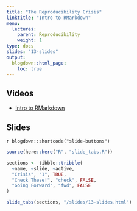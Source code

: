 ```yaml
---
title: "The Reproducibility Crisis"
linktitle: "Intro to RMarkdown"
menu:
  lectures:
    parent: Reproducibility
    weight: 1
type: docs
slides: "13-slides"
output:
  blogdown::html_page:
    toc: true
---
```


## Videos

- [Intro to RMarkdown](https://youtu.be/SNSWeYaZgXY)

## Slides

`r blogdown::shortcode("slide-buttons")`

```r

source(here::here("R", "slide_tabs.R"))

sections <- tibble::tribble(
  ~name, ~slide, ~active,
  "Crisis", "1", TRUE,
  "Check These!", "check", FALSE,
  "Going Forward", "fwd", FALSE
)

slide_tabs(sections, "/slides/13-slides.html")
```